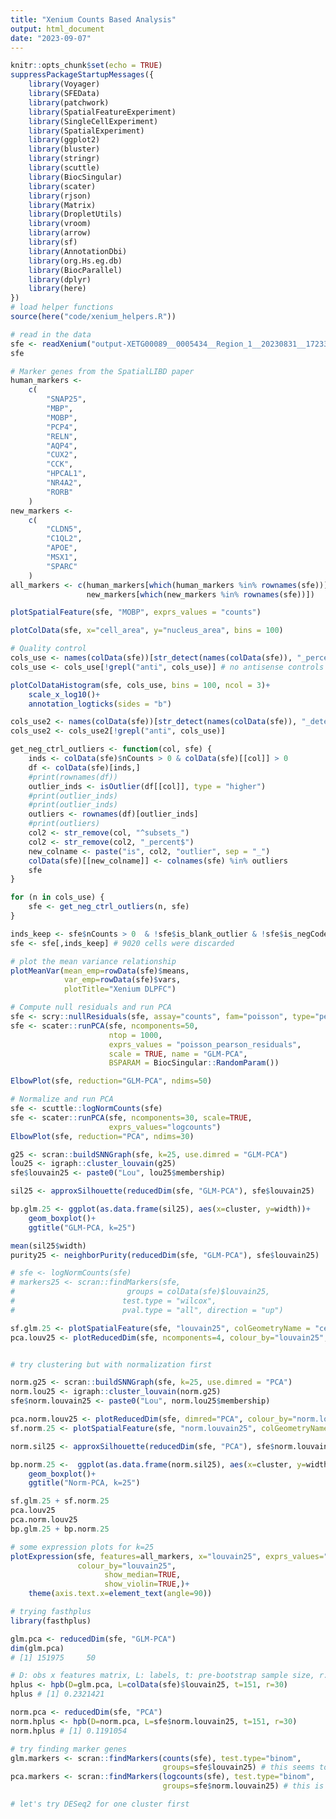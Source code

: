 ```yaml
---
title: "Xenium Counts Based Analysis"
output: html_document
date: "2023-09-07"
---
```


```r
knitr::opts_chunk$set(echo = TRUE)
suppressPackageStartupMessages({
    library(Voyager)
    library(SFEData)
    library(patchwork)
    library(SpatialFeatureExperiment)
    library(SingleCellExperiment)
    library(SpatialExperiment)
    library(ggplot2)
    library(bluster)
    library(stringr)
    library(scuttle)
    library(BiocSingular)
    library(scater)
    library(rjson)
    library(Matrix)
    library(DropletUtils)
    library(vroom)
    library(arrow)
    library(sf)
    library(AnnotationDbi)
    library(org.Hs.eg.db)
    library(BiocParallel)
    library(dplyr)
    library(here)
})
# load helper functions
source(here("code/xenium_helpers.R"))
```

```r
# read in the data
sfe <- readXenium("output-XETG00089__0005434__Region_1__20230831__172339")
sfe

# Marker genes from the SpatialLIBD paper
human_markers <-
    c(
        "SNAP25",
        "MBP",
        "MOBP",
        "PCP4",
        "RELN",
        "AQP4",
        "CUX2",
        "CCK",
        "HPCAL1",
        "NR4A2",
        "RORB"
    )
new_markers <-
    c(
        "CLDN5",
        "C1QL2",
        "APOE",
        "MSX1",
        "SPARC"
    )
all_markers <- c(human_markers[which(human_markers %in% rownames(sfe))], 
                 new_markers[which(new_markers %in% rownames(sfe))])

plotSpatialFeature(sfe, "MOBP", exprs_values = "counts")

plotColData(sfe, x="cell_area", y="nucleus_area", bins = 100)
```

```r
# Quality control
cols_use <- names(colData(sfe))[str_detect(names(colData(sfe)), "_percent$")]
cols_use <- cols_use[!grepl("anti", cols_use)] # no antisense controls detected, so avoid dividing by zero

plotColDataHistogram(sfe, cols_use, bins = 100, ncol = 3)+
    scale_x_log10()+
    annotation_logticks(sides = "b")

cols_use2 <- names(colData(sfe))[str_detect(names(colData(sfe)), "_detected$")]
cols_use2 <- cols_use2[!grepl("anti", cols_use)] 

get_neg_ctrl_outliers <- function(col, sfe) {
    inds <- colData(sfe)$nCounts > 0 & colData(sfe)[[col]] > 0
    df <- colData(sfe)[inds,]
    #print(rownames(df))
    outlier_inds <- isOutlier(df[[col]], type = "higher")
    #print(outlier_inds)
    #print(outlier_inds)
    outliers <- rownames(df)[outlier_inds]
    #print(outliers)
    col2 <- str_remove(col, "^subsets_")
    col2 <- str_remove(col2, "_percent$")
    new_colname <- paste("is", col2, "outlier", sep = "_")
    colData(sfe)[[new_colname]] <- colnames(sfe) %in% outliers
    sfe
}

for (n in cols_use) {
    sfe <- get_neg_ctrl_outliers(n, sfe)
}

inds_keep <- sfe$nCounts > 0  & !sfe$is_blank_outlier & !sfe$is_negCodeword_outlier & !sfe$is_negProbe_outlier & !sfe$is_depr_outlier
sfe <- sfe[,inds_keep] # 9020 cells were discarded
```


```r
# plot the mean variance relationship
plotMeanVar(mean_emp=rowData(sfe)$means,
            var_emp=rowData(sfe)$vars,
            plotTitle="Xenium DLPFC")

```

```r
# Compute null residuals and run PCA
sfe <- scry::nullResiduals(sfe, assay="counts", fam="poisson", type="pearson")
sfe <- scater::runPCA(sfe, ncomponents=50, 
                      ntop = 1000,
                      exprs_values = "poisson_pearson_residuals",
                      scale = TRUE, name = "GLM-PCA",
                      BSPARAM = BiocSingular::RandomParam())

ElbowPlot(sfe, reduction="GLM-PCA", ndims=50)

# Normalize and run PCA
sfe <- scuttle::logNormCounts(sfe)
sfe <- scater::runPCA(sfe, ncomponents=30, scale=TRUE,
                      exprs_values="logcounts")
ElbowPlot(sfe, reduction="PCA", ndims=30)
```


```r
g25 <- scran::buildSNNGraph(sfe, k=25, use.dimred = "GLM-PCA")
lou25 <- igraph::cluster_louvain(g25)
sfe$louvain25 <- paste0("Lou", lou25$membership)

sil25 <- approxSilhouette(reducedDim(sfe, "GLM-PCA"), sfe$louvain25)

bp.glm.25 <- ggplot(as.data.frame(sil25), aes(x=cluster, y=width))+
    geom_boxplot()+
    ggtitle("GLM-PCA, k=25")

mean(sil25$width)
purity25 <- neighborPurity(reducedDim(sfe, "GLM-PCA"), sfe$louvain25)

# sfe <- logNormCounts(sfe)
# markers25 <- scran::findMarkers(sfe, 
#                         groups = colData(sfe)$louvain25,
#                        test.type = "wilcox", 
#                        pval.type = "all", direction = "up")

sf.glm.25 <- plotSpatialFeature(sfe, "louvain25", colGeometryName = "cellSeg")
pca.louv25 <- plotReducedDim(sfe, ncomponents=4, colour_by="louvain25", dimred="GLM-PCA")


# try clustering but with normalization first 

norm.g25 <- scran::buildSNNGraph(sfe, k=25, use.dimred = "PCA")
norm.lou25 <- igraph::cluster_louvain(norm.g25)
sfe$norm.louvain25 <- paste0("Lou", norm.lou25$membership)

pca.norm.louv25 <- plotReducedDim(sfe, dimred="PCA", colour_by="norm.louvain25", ncomponents=4)
sf.norm.25 <- plotSpatialFeature(sfe, "norm.louvain25", colGeometryName = "cellSeg")

norm.sil25 <- approxSilhouette(reducedDim(sfe, "PCA"), sfe$norm.louvain25)

bp.norm.25 <-  ggplot(as.data.frame(norm.sil25), aes(x=cluster, y=width))+
    geom_boxplot()+
    ggtitle("Norm-PCA, k=25")

sf.glm.25 + sf.norm.25
pca.louv25
pca.norm.louv25
bp.glm.25 + bp.norm.25
```

```r
# some expression plots for k=25
plotExpression(sfe, features=all_markers, x="louvain25", exprs_values="counts",
               colour_by="louvain25", 
                     show_median=TRUE,
                     show_violin=TRUE,)+
    theme(axis.text.x=element_text(angle=90))


```

```r
# trying fasthplus
library(fasthplus)

glm.pca <- reducedDim(sfe, "GLM-PCA")
dim(glm.pca)
# [1] 151975     50

# D: obs x features matrix, L: labels, t: pre-bootstrap sample size, r: number of bootstrap interations (default 30)
hplus <- hpb(D=glm.pca, L=colData(sfe)$louvain25, t=151, r=30)
hplus # [1] 0.2321421

norm.pca <- reducedDim(sfe, "PCA")
norm.hplus <- hpb(D=norm.pca, L=sfe$norm.louvain25, t=151, r=30)
norm.hplus # [1] 0.1191054
```

```r
# try finding marker genes
glm.markers <- scran::findMarkers(counts(sfe), test.type="binom",
                                  groups=sfe$louvain25) # this seems to be numerically unstable...
pca.markers <- scran::findMarkers(logcounts(sfe), test.type="binom",
                                  groups=sfe$norm.louvain25) # this is also numerically unstable

```

```r

# let's try DESeq2 for one cluster first

```

